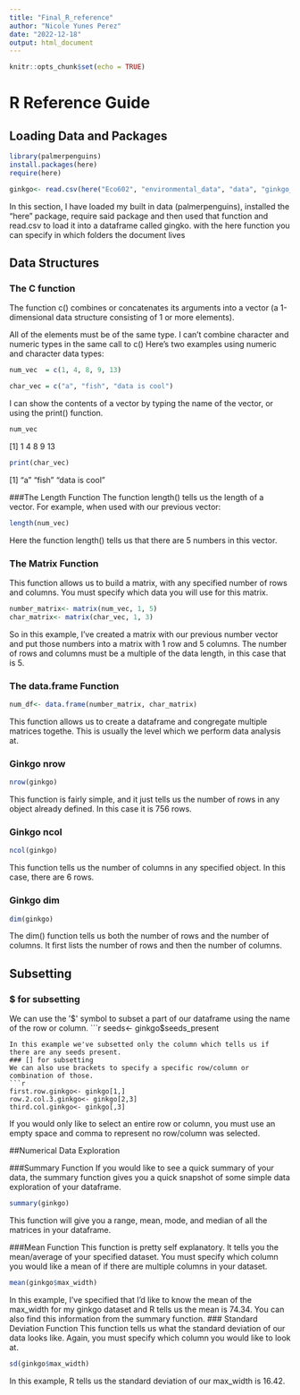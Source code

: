 ```yaml
---
title: "Final_R_reference"
author: "Nicole Yunes Perez"
date: "2022-12-18"
output: html_document
---
```


```r
knitr::opts_chunk$set(echo = TRUE)
```

# R Reference Guide {.tabset .tabset-pills}


## Loading Data and Packages

```r
library(palmerpenguins)
install.packages(here)
require(here)

ginkgo<- read.csv(here("Eco602", "environmental_data", "data", "ginkgo_data_2021.csv"))

```
In this section, I have loaded my built in data (palmerpenguins), installed the "here" package, require said package and then used that function and read.csv to load it into a dataframe called gingko. with the here function you can specify in which folders the document lives

## Data Structures

### The C function
The function c() combines or concatenates its arguments into a vector (a 1-dimensional data structure consisting of 1 or more elements).

All of the elements must be of the same type.
I can’t combine character and numeric types in the same call to c()
Here’s two examples using numeric and character data types:
```r
num_vec  = c(1, 4, 8, 9, 13)

char_vec = c("a", "fish", "data is cool")
```
I can show the contents of a vector by typing the name of the vector, or using the print() function.

```r
num_vec
```
[1]  1  4  8  9 13
```r
print(char_vec)
```
[1] "a"            "fish"         "data is cool"

###The Length Function
The function length() tells us the length of a vector. For example, when used with our previous vector:

```r
length(num_vec)

```
Here the function length() tells us that there are 5 numbers in this vector.

### The Matrix Function

This function allows us to build a matrix, with any specified number of rows and columns. You must specify which data you will use for this matrix.

```r
number_matrix<- matrix(num_vec, 1, 5)
char_matrix<- matrix(char_vec, 1, 3)
```

So in this example, I've created a matrix with our previous number vector and put those numbers into a matrix with 1 row and 5 columns. The number of rows and columns must be a multiple of the data length, in this case that is 5.

### The data.frame Function
```r
num_df<- data.frame(number_matrix, char_matrix)
```

This function allows us to create a dataframe and congregate multiple matrices togethe. This is usually the level which we perform data analysis at.

### Ginkgo nrow
```r
nrow(ginkgo)
```
This function is fairly simple, and it just tells us the number of rows in any object already defined. In this case it is 756 rows.

### Ginkgo ncol
```r
ncol(ginkgo)
```
This function tells us the number of columns in any specified object. In this case, there are 6 rows.

### Ginkgo dim
```r
dim(ginkgo)
```
The dim() function tells us both the number of rows and the number of columns. It first lists the number of rows and then the number of columns.

## Subsetting
### $ for subsetting
We can use the '$' symbol to subset a part of our dataframe using the name of the row or column. 
```r
seeds<- ginkgo$seeds_present
```
In this example we've subsetted only the column which tells us if there are any seeds present.
### [] for subsetting
We can also use brackets to specify a specific row/column or combination of those.
```r
first.row.ginkgo<- ginkgo[1,]
row.2.col.3.ginkgo<- ginkgo[2,3]
third.col.ginkgo<- ginkgo[,3]
```
If you would only like to select an entire row or column, you must use an empty space and comma to represent no row/column was selected.

##Numerical Data Exploration

###Summary Function
If you would like to see a quick summary of your data, the summary function gives you a quick snapshot of some simple data exploration of your dataframe.
```r
summary(ginkgo)
```
This function will give you a range, mean, mode, and median of all the matrices in your dataframe.

###Mean Function
This function is pretty self explanatory. It tells you the mean/average of your specified dataset. You must specify which column you would like a mean of if there are multiple columns in your dataset.
```r
mean(ginkgo$max_width)
```
In this example, I've specified that I'd like to know the mean of the max_width for my ginkgo dataset and R tells us the mean is 74.34.
You can also find this information from the summary function.
### Standard Deviation Function
This function tells us what the standard deviation of our data looks like. Again, you must specify which column you would like to look at.
```r
sd(ginkgo$max_width)
```
In this example, R tells us the standard deviation of our max_width is 16.42.
